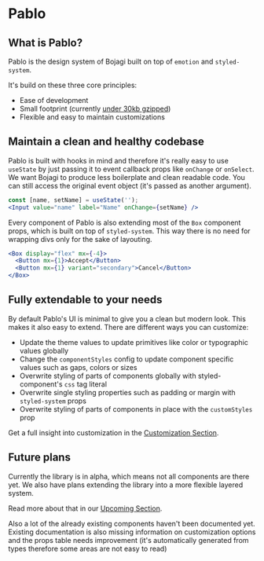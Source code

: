 # Pablo

## What is Pablo?

Pablo is the design system of Bojagi built on top of `emotion` and `styled-system`. 

It's build on these three core principles:

* Ease of development
* Small footprint (currently [under 30kb gzipped](https://bundlephobia.com/package/@bojagi/pablo))
* Flexible and easy to maintain customizations

## Maintain a clean and healthy codebase

Pablo is built with hooks in mind and therefore it's really easy to use `useState` by just passing
it to event callback props like `onChange` or `onSelect`. We want Bojagi to produce less boilerplate
and clean readable code. You can still access the original event object (it's passed as another argument).

```jsx
const [name, setName] = useState('');
<Input value="name" label="Name" onChange={setName} />
```

Every component of Pablo is also extending most of the `Box` component props, which is built on
top of `styled-system`. This way there is no need for wrapping divs only for the sake of layouting.

```jsx
<Box display="flex" mx={-4}>
  <Button mx={1}>Accept</Button>
  <Button mx={1} variant="secondary">Cancel</Button>
</Box>
```

## Fully extendable to your needs

By default Pablo's UI is minimal to give you a clean but modern look. This makes it also easy to
extend. There are different ways you can customize:

* Update the theme values to update primitives like color or typographic values globally
* Change the `componentStyles` config to update component specific values such as gaps, colors or sizes
* Overwrite styling of parts of components globally with styled-component's `css` tag literal
* Overwrite single styling properties such as padding or margin with `styled-system` props
* Overwrite styling of parts of components in place with the `customStyles` prop

Get a full insight into customization in the [Customization Section](/docs/Customization).

## Future plans

Currently the library is in alpha, which means not all components are there yet. We also have plans
extending the library into a more flexible layered system.

Read more about that in our [Upcoming Section](/docs/Upcoming).

Also a lot of the already existing components haven't been documented yet. Existing documentation is
also missing information on customization options and the props table needs improvement
(it's automatically generated from types therefore some areas are not easy to read)
